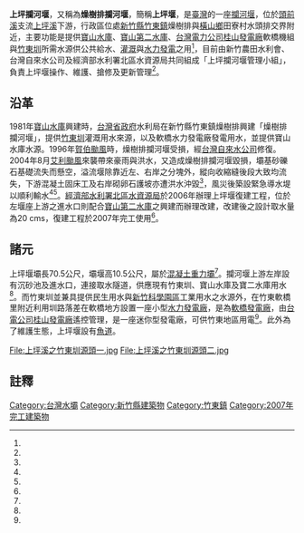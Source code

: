 {{Infobox Dam
| name               = 上坪攔河堰<br><small>Shangpin Weir
| official_name      = 上坪攔河堰
| image              = 上坪攔河堰.jpg
| image_size         = 300px
| image_caption      = 上坪攔河堰與進水口
| image_alt          = 
| location_map       = Taiwan
| location_map_caption = 上坪攔河堰的位置
| location_map_width = 
| location_map_text  = 
| lat_d     = 24
| lat_m     = 41
| lat_s     = 24
| lat_NS    = N
| long_d    = 121
| long_m    = 06
| long_s    = 11
| long_EW   = E
|coordinates_type    = type:landmark
|coordinates_display = title, inline
|coordinates_ref     = 
|crosses             = [[頭前溪|頭前溪]]支流[[上坪溪|上坪溪]]
|status              = O
|country             = {{ROC-TW}}
|locale              = [[新竹縣|新竹縣]][[竹東鎮|竹東鎮]]、[[橫山鄉_(臺灣)|橫山鄉]]
|constructor         = [[經濟部水利署北區水資源局|經濟部水利署北區水資源局]]
|owner               = [[經濟部水利署|經濟部水利署]]
|developer           = [[經濟部水利署北區水資源局|經濟部水利署北區水資源局]]
|maint               = [[經濟部水利署北區水資源局|經濟部水利署北區水資源局]]
|type                = [[混凝土|混凝土]][[重力壩|重力壩]]
|length              = {{convert|70.53|m|}}<ref name="上坪堰水門操作規定"/>
|height              = {{convert|10.5|m|}}<ref name="上坪堰水門操作規定"/>
|height_foundation   = {{convert|165|m|}}
|crest_width         = {{convert|2|m|}}
|crest_elevation     = {{convert|172.65|m|}}<ref name="上坪堰水門操作規定"/>
|spillways           = 自由溢流混凝土臥箕結構
|spillway_type       = 自由溢流混凝土臥箕結構
|spillway_capacity   = 
|reservoir           = 
|volume              = 
|began               = 2006年
|open                = 2007年
|cost                =
|reservoir_capacity  = 
|active_capacity     = 
|reservoir_catchment = {{convert|233.04|km2|}}<ref name="北水局"/>
|reservoir_surface   = 
|reservoir_elevation = 
| hydraulic_head     = {{convert|7.7|m|}}
| tidal_range        = 
| plant_owner        = [[台灣電力公司|台灣電力公司]]
| plant_operator     = [[桂山發電廠|桂山發電廠]]
| plant_commission   = 1919年
| plant_licence_exp  = 
| plant_decommission = 
| plant_type         = C
| turbines           = 貫流式[[水輪發電機|水輪發電機]]組1部
| installed_capacity = 0.22 [[MW|MW]]
| max_planned_cap    = 
| capacity_factor    = 
| average_annual_gen = 170萬 [[kW·h|kW·h]]
| net_generation     = 70萬 [[kW·h|kW·h]]
| website            = 
| as_of              = 2013年6月
| map_cue            =
| map_image_full     =
| map_text           =
}}

'''上坪攔河堰'''，又稱為'''燥樹排攔河堰'''，簡稱'''上坪堰'''，是[[臺灣|臺灣]]的一座[[攔河堰|攔河堰]]，位於[[頭前溪|頭前溪]]支流[[上坪溪|上坪溪]]下游，行政區位處[[新竹縣|新竹縣]][[竹東鎮|竹東鎮]]燥樹排與[[橫山鄉_(臺灣)|橫山鄉]]田寮村水頭排交界附近，主要功能是提供[[寶山水庫|寶山水庫]]、[[寶山第二水庫|寶山第二水庫]]、[[台灣電力公司|台灣電力公司]][[桂山發電廠|桂山發電廠]]軟橋機組與[[竹東圳|竹東圳]]所需水源供公共給水、[[灌溉|灌溉]]與[[水力發電|水力發電]]之用<ref name="北水局"/>，目前由新竹農田水利會、台灣自來水公司及經濟部水利署北區水資源局共同組成「上坪攔河堰管理小組」，負責上坪堰操作、維護、搶修及更新管理<ref name="上坪堰水門操作規定"/>。

== 沿革 ==
1981年[[寶山水庫|寶山水庫]]興建時，[[台灣省政府|台灣省政府]]水利局在新竹縣竹東鎮燥樹排興建「燥樹排攔河堰」，提供[[竹東圳|竹東圳]]灌溉用水來源，以及軟橋水力發電廠發電用水，並提供寶山水庫水源。1996年[[賀伯颱風|賀伯颱風]]時，燥樹排攔河堰受損，經[[台灣自來水公司|台灣自來水公司]]修復。2004年8月[[艾利颱風|艾利颱風]]來襲帶來豪雨與洪水，又造成燥樹排攔河堰毀損，壩基砂礫石基礎流失而懸空，溢流堰除靠近左、右岸之分塊外，縱向收縮縫後段大致均流失，下游混凝土固床工及右岸砌卵石護坡亦遭洪水沖毀<ref name="基本概況"/>，風災後築設緊急導水堤以順利輸水<ref name="復水又停水 民眾氣炸"/><ref name="水利署因應新竹地區用水需求已積極調配水源，保證不影響竹科用水"/>。[[經濟部水利署北區水資源局|經濟部水利署北區水資源局]]於2006年辦理上坪堰復建工程，位於左堰座上游之進水口則配合[[寶山第二水庫|寶山第二水庫]]之興建而辦理改建，改建後之設計取水量為20 cms，復建工程於2007年完工使用<ref name="基本概況"/>。

== 諸元 ==
上坪堰壩長70.5公尺，壩堰高10.5公尺，屬於[[混凝土|混凝土]][[重力壩|重力壩]]<ref name="新竹縣現有水庫壩堰"/>。攔河堰上游左岸設有沉砂池及進水口，連接取水隧道，供應現有竹東圳、寶山水庫及寶二水庫用水<ref name="上坪堰水門操作規定"/>。而竹東圳並兼具提供民生用水與[[新竹科學園區|新竹科學園區]]工業用水之水源外，在竹東軟橋里附近利用圳路落差在軟橋地方設置一座小型[[水力發電廠|水力發電廠]]，是為[[軟橋發電廠|軟橋發電廠]]，由[[台電公司|台電公司]][[桂山發電廠|桂山發電廠]]遙控管理，是一座迷你型發電廠，可供竹東地區用電<ref name="竹東圳的歷史與新生"/>。此外為了維護生態，上坪堰設有[[魚道|魚道]]。

<gallery>
File:上坪溪之竹東圳源頭一.jpg
File:上坪溪之竹東圳源頭二.jpg
</gallery>

== 註釋 ==
{{Reflist| refs=

<ref name="竹東圳的歷史與新生">{{cite web|language=zh-tw|url=http://doie.coa.gov.tw/story/story-detail.asp?story_id=4|title=竹東圳的歷史與新生|author=|publisher=農田水利入口網|date=|accessdate=2014-06-25|archive-date=2019-05-10|archive-url=https://web.archive.org/web/20190510081825/http://doie.coa.gov.tw/story/story-detail.asp?story_id=4|dead-url=no}}</ref>

<ref name="基本概況">{{cite web|language=zh-tw|url=http://www.wranb.gov.tw/ct.asp?xItem=6709&CtNode=961&mp=1|title=上坪攔河堰 > 基本概況|author=|publisher=經濟部水利署北區水資源局|date=2013-11-04|accessdate=2014-06-25}}{{Dead link|date=2019年2月 |bot=InternetArchiveBot |fix-attempted=yes }}</ref>

<ref name="水利署因應新竹地區用水需求已積極調配水源，保證不影響竹科用水">{{cite web|language=zh-tw|url=http://www.wra.gov.tw/ct.asp?xItem=21779&ctNode=4955&comefrom=lp|title=水利署因應新竹地區用水需求已積極調配水源，保證不影響竹科用水|author=|publisher=經濟部水利署|date=2004-09-22|accessdate=2014-06-25|deadurl=yes|archiveurl=https://web.archive.org/web/20160304200215/http://www.wra.gov.tw/ct.asp?xItem=21779&ctNode=4955&comefrom=lp|archivedate=2016-03-04}}</ref>

<ref name="復水又停水 民眾氣炸">{{cite web|language=zh-tw|url=http://www.appledaily.com.tw/appledaily/article/headline/20040907/1215511/|title=復水又停水 民眾氣炸|author=|publisher=台灣蘋果日報|date=2004年9月7日|accessdate=2014-06-25|archive-date=2016-03-04|archive-url=https://web.archive.org/web/20160304095952/http://www.appledaily.com.tw/appledaily/article/headline/20040907/1215511/|dead-url=no}}</ref>

<ref name="北水局">{{cite web|language=zh-tw|url=http://www.wranb.gov.tw/ct.asp?xItem=3350&ctNode=323&mp=5|title=上坪攔河堰|author=|publisher=經濟部水利署北區水資源局|date=2012-11-12|accessdate=2014-06-25|archive-url=https://web.archive.org/web/20140714221633/http://www.wranb.gov.tw/ct.asp?xItem=3350&ctNode=323&mp=5|archive-date=2014-07-14|dead-url=yes}}</ref>

<ref name="上坪堰水門操作規定">{{cite web|language=zh-tw|url=http://wralaw.wra.gov.tw/wralawgip/cp.jsp?displayLaw=true&lawId=8a8a852d201e100501201ff0a93d0061|title=上坪堰水門操作規定|author=|publisher=|date=|accessdate=2014-06-25|archive-date=2019-05-10|archive-url=https://web.archive.org/web/20190510054130/http://wralaw.wra.gov.tw/wralawgip/cp.jsp?displayLaw=true&lawId=8a8a852d201e100501201ff0a93d0061|dead-url=yes}}</ref>

<ref name="新竹縣現有水庫壩堰">{{Cite web |url=http://file.wra.gov.tw/public/PDF/27111065071.pdf |title=新竹縣現有水庫壩堰 |access-date=2014-06-28 |archive-url=https://web.archive.org/web/20131226090149/http://file.wra.gov.tw/public/PDF/27111065071.pdf |archive-date=2013-12-26 |dead-url=yes }}</ref>
}}

{{桂山發電廠}}
{{台灣水庫}}

[[Category:台灣水壩|Category:台灣水壩]]
[[Category:新竹縣建築物|Category:新竹縣建築物]]
[[Category:竹東鎮|Category:竹東鎮]]
[[Category:2007年完工建築物|Category:2007年完工建築物]]